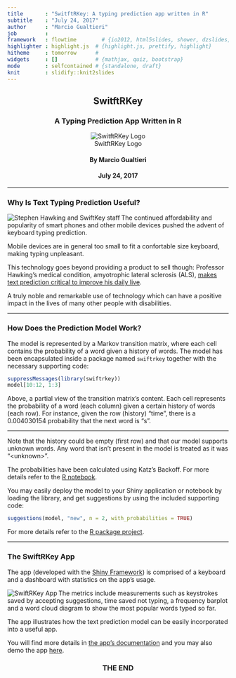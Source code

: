 ```yaml
---
title       : "SwitftRKey: A typing prediction app written in R"
subtitle    : "July 24, 2017"
author      : "Marcio Gualtieri"
job         : 
framework   : flowtime        # {io2012, html5slides, shower, dzslides, ...}
highlighter : highlight.js  # {highlight.js, prettify, highlight}
hitheme     : tomorrow      # 
widgets     : []            # {mathjax, quiz, bootstrap}
mode        : selfcontained # {standalone, draft}
knit        : slidify::knit2slides
---
```


<center><h2>SwitftRKey</h2></center>
<center><h3>A Typing Prediction App Written in R</h3></center>
<center>![SwitftRKey Logo](images/swiftrkeylogo.png)</center>
<center><h4>By Marcio Gualtieri</h4></center>
<center><h4>July 24, 2017</h4></center>

--- 

### Why Is Text Typing Prediction Useful?

<img src="./images/stephen_hawking.png"
     alt="Stephen Hawking and SwiftKey staff"
     align="left"/>

<p>
The continued affordability and popularity of smart phones and other mobile devices pushed the advent of keyboard typing prediction.
</p>

<p>
Mobile devices are in general too small to fit a confortable size keyboard, making typing unpleasant.
</p>

<p>
This technology goes beyond providing a product to sell though: Professor Hawking's medical condition, amyotrophic lateral sclerosis (ALS), <a href = "https://blog.swiftkey.com/swiftkey-reveals-role-professor-stephen-hawkings-communication-system/"> makes text prediction critical to improve his daily live</a>.
</p>

<p>
A truly noble and remarkable use of technology which can have a positive impact in the lives of many other people with disabilities.
</p>

--- 

### How Does the Prediction Model Work?

The model is represented by a Markov transition matrix, where each cell contains the probability of a word given a history of words. The model has been encapsulated inside a package named `swiftrkey` together with the necessary supporting code:

```r
suppressMessages(library(swiftrkey))
model[10:12, 1:3]
```

Above, a partial view of the transition matrix's content. Each cell represents the probability of a word (each column) given a certain history of words (each row). For instance, given the row (history) "time", there is a 0.004030154 probability that the next word is "s".

---

Note that the history could be empty (first row) and that our model supports unknown words. Any word that isn't present in the model is treated as it was "&lt;unknown&gt;".

The probabilities have been calculated using Katz's Backoff. For more details refer to the [R notebook](https://marciogualtieri.github.io/SwiftRKey/R/notebook/swiftrkey.html).

You may easily deploy the model to your Shiny application or notebook by loading the library, and get suggestions by using the included supporting code:

```r
suggestions(model, "new", n = 2, with_probabilities = TRUE)
```

For more details refer to the [R package project](https://github.com/marciogualtieri/SwiftRKey/tree/master/R/model).

---

### The SwiftRKey App

The app (developed with the [Shiny Framework](https://shiny.rstudio.com/)) is comprised of a keyboard and a dashboard with statistics on the app's usage.


<img src="./images/app.png"
     alt="SwiftRKey App"
     align="left"/>

<p>
The metrics include measurements such as keystrokes saved by accepting suggestions, time saved not typing, a frequency barplot and a word cloud diagram to show the most popular words typed so far.
</p>

<p>
The app illustrates how the text prediction model can be easily incorporated into a useful app.
</p>

<p>
You will find more details in <a href = "https://github.com/marciogualtieri/SwiftRKey/tree/master/R/app">the app's documentation</a> and you may also demo the app <a href="https://marciogualtieri.shinyapps.io/swiftrkey/">here</a>.
</p>

<p>
<center><h3>THE END</h3></center>
</p>